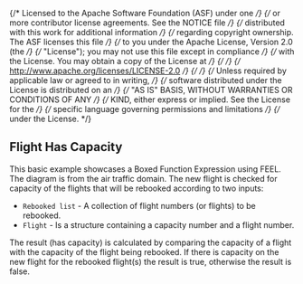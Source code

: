 {/* Licensed to the Apache Software Foundation (ASF) under one */}
{/* or more contributor license agreements. See the NOTICE file */}
{/* distributed with this work for additional information */}
{/* regarding copyright ownership. The ASF licenses this file */}
{/* to you under the Apache License, Version 2.0 (the */}
{/* "License"); you may not use this file except in compliance */}
{/* with the License. You may obtain a copy of the License at */}
{/*  */}
{/* http://www.apache.org/licenses/LICENSE-2.0 */}
{/*  */}
{/* Unless required by applicable law or agreed to in writing, */}
{/* software distributed under the License is distributed on an */}
{/* "AS IS" BASIS, WITHOUT WARRANTIES OR CONDITIONS OF ANY */}
{/* KIND, either express or implied. See the License for the */}
{/* specific language governing permissions and limitations */}
{/* under the License. */}


<Meta title="MDX/Use cases/Flight Has Capacity" of={FlightHasCapacity} />

## Flight Has Capacity

This basic example showcases a Boxed Function Expression using FEEL.
The diagram is from the air traffic domain.
The new flight is checked for capacity of the flights that will be rebooked according to two inputs:

- `Rebooked list` - A collection of flight numbers (or flights) to be rebooked.
- `Flight` - Is a structure containing a capacity number and a flight number.

The result (has capacity) is calculated by comparing the capacity of a flight with the capacity of the flight being rebooked.
If there is capacity on the new flight for the rebooked flight(s) the result is true, otherwise the result is false.
